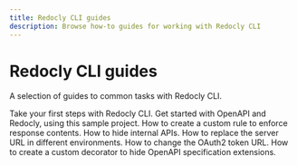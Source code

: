 ```yaml
---
title: Redocly CLI guides
description: Browse how-to guides for working with Redocly CLI
---
```



# Redocly CLI guides

A selection of guides to common tasks with Redocly CLI.

<div>
  <Flex justifyContent="space-between" flexWrap="wrap">
    <WideTile to="../quickstart.md" header="Redocly CLI quickstart">
      Take your first steps with Redocly CLI.
    </WideTile>
    <WideTile to="../openapi-starter.md" header="OpenAPI starter project">
      Get started with OpenAPI and Redocly, using this sample project.
    </WideTile>
    <WideTile to="./response-contains-property.md" header="Enforce response contents">
      How to create a custom rule to enforce response contents.
    </WideTile>
    <WideTile to="./hide-apis.md" header="Hide internal APIs">
      How to hide internal APIs.
    </WideTile>
    <WideTile to="./replace-servers-url.md" header="Replace the server URL">
      How to replace the server URL in different environments.
    </WideTile>
    <WideTile to="./change-token-url.md" header="Change the OAuth2 token URL">
      How to change the OAuth2 token URL.
    </WideTile>
    <WideTile to="./hide-specification-extensions.md" header="Hide OpenAPI specification extensions">
      How to create a custom decorator to hide OpenAPI specification extensions.
    </WideTile>
  </Flex>
</div>
